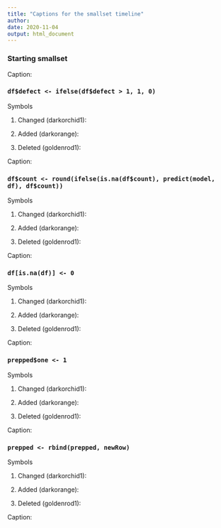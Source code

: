 ```yaml
---
title: "Captions for the smallset timeline"
author: 
date: 2020-11-04
output: html_document
---
```


### Starting smallset

Caption: 

### `df$defect <- ifelse(df$defect > 1, 1, 0)`

Symbols

1. Changed (darkorchid1):

2. Added (darkorange):

3. Deleted (goldenrod1):

Caption: 

### `df$count <- round(ifelse(is.na(df$count), predict(model, df), df$count))`

Symbols

1. Changed (darkorchid1):

2. Added (darkorange):

3. Deleted (goldenrod1):

Caption: 

### `df[is.na(df)] <- 0`

Symbols

1. Changed (darkorchid1):

2. Added (darkorange):

3. Deleted (goldenrod1):

Caption: 

### `prepped$one <- 1`

Symbols

1. Changed (darkorchid1):

2. Added (darkorange):

3. Deleted (goldenrod1):

Caption: 

### `prepped <- rbind(prepped, newRow)`

Symbols

1. Changed (darkorchid1):

2. Added (darkorange):

3. Deleted (goldenrod1):

Caption: 
